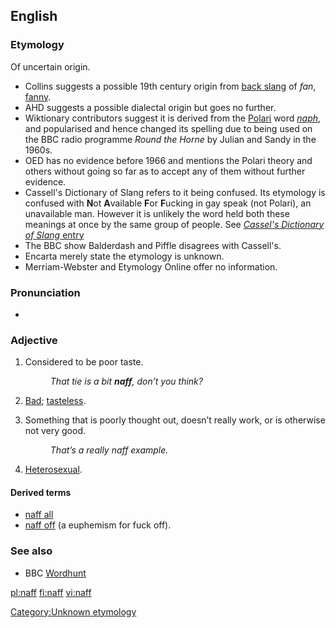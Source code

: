 {{also|Naff}}
==English==

===Etymology===
{{rfc|This etymology needs lots of references}}
Of uncertain origin.
* Collins suggests a possible 19th century origin from [[back slang]] of ''fan'', [[fanny]].
* AHD suggests a possible dialectal origin but goes no further.
* Wiktionary contributors suggest it is derived from the [[Polari]] word ''[[naph]]'', and <!--no doubt was -->popularised and hence changed its spelling due to being used on the BBC radio programme <i>Round the Horne</i> by Julian and Sandy in the 1960s.
* OED has no evidence before 1966 and mentions the Polari theory and others without going so far as to accept any of them without further evidence.
* Cassell's Dictionary of Slang refers to it being confused. Its etymology is confused with '''N'''ot '''A'''vailable '''F'''or '''F'''ucking in gay speak (not Polari), an unavailable man. However it is unlikely the word held both these meanings at once by the same group of people. See [http://books.google.com/books?id=5GpLcC4a5fAC&pg=PA986&dq=naph+polari&lr=lang_en&as_brr=0&ei=bDSTSNb0ApzOswP7p-D7DA&sig=ACfU3U0vYA2AjjAA27jWyPA5OIHthNsF2A ''Cassel's Dictionary of Slang'' entry]
* The BBC show Balderdash and Piffle disagrees with Cassell's.
* Encarta merely state the etymology is unknown.
* Merriam-Webster and Etymology Online offer no information.

===Pronunciation===
* {{rhymes|æf}}

===Adjective===
{{en-adj|er}}

# {{context|UK|_|slang}} Considered to be poor taste.
#: ''That tie is a bit '''naff''', don’t you think?''
# {{context|Polari}} [[bad|Bad]]; [[tasteless]].
# {{context|UK|_|slang}} Something that is poorly thought out, doesn’t really work, or is otherwise not very good.
#: ''That’s a really naff example.''
# {{context|Polari}} [[Heterosexual]].

====Derived terms====
* [[naff all]]
* [[naff off]] (a euphemism for fuck off).

===See also===
* BBC [[w:Wordhunt|Wordhunt]]

[[Category:Unknown etymology]]

[[pl:naff]]
[[fi:naff]]
[[vi:naff]]